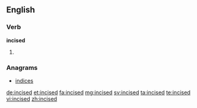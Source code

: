 ==English==

===Verb===
'''incised'''

# {{past of|incise}}

===Anagrams===
* [[indices#English|indices]]

[[de:incised]]
[[et:incised]]
[[fa:incised]]
[[mg:incised]]
[[sv:incised]]
[[ta:incised]]
[[te:incised]]
[[vi:incised]]
[[zh:incised]]